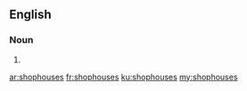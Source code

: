 ==English==

===Noun===
{{head|en|noun plural form}}

# {{plural of|shophouse|lang=en}}

[[ar:shophouses]]
[[fr:shophouses]]
[[ku:shophouses]]
[[my:shophouses]]